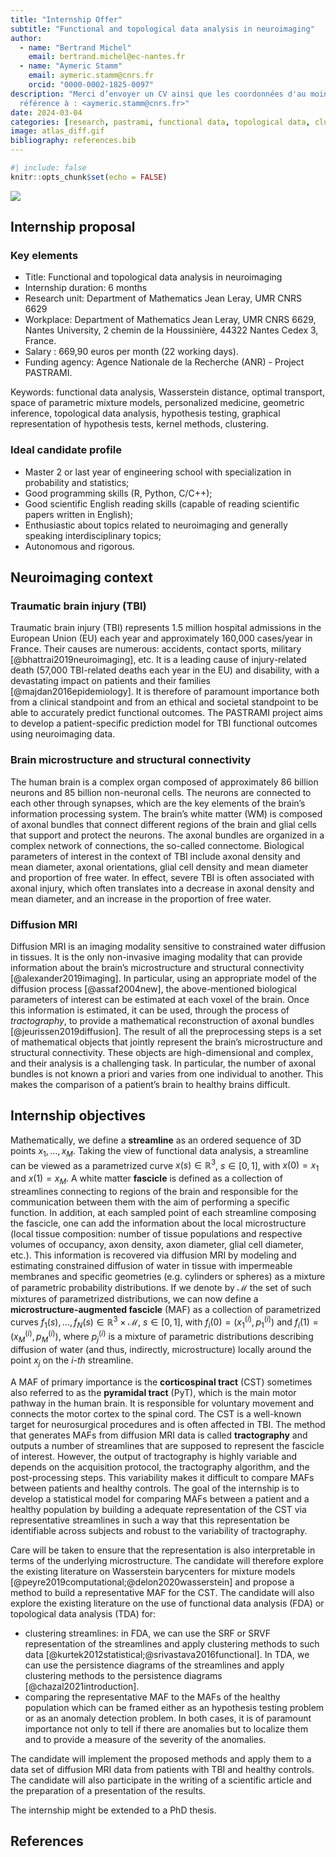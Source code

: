 ```yaml
---
title: "Internship Offer"
subtitle: "Functional and topological data analysis in neuroimaging"
author:
  - name: "Bertrand Michel"
    email: bertrand.michel@ec-nantes.fr
  - name: "Aymeric Stamm"
    email: aymeric.stamm@cnrs.fr
    orcid: "0000-0002-1825-0097"
description: "Merci d’envoyer un CV ainsi que les coordonnées d'au moins une 
  référence à : <aymeric.stamm@cnrs.fr>"
date: 2024-03-04
categories: [research, pastrami, functional data, topological data, clustering]
image: atlas_diff.gif
bibliography: references.bib
---
```


```r
#| include: false
knitr::opts_chunk$set(echo = FALSE)
```

![](logos.png)

## Internship proposal

### Key elements

-	Title: Functional and topological data analysis in neuroimaging
-	Internship duration: 6 months
- Research unit: Department of Mathematics Jean Leray, UMR CNRS 6629
-	Workplace: Department of Mathematics Jean Leray, UMR CNRS 6629, Nantes 
University, 2 chemin de la Houssinière, 44322 Nantes Cedex 3, France.
- Salary : 669,90 euros per month (22 working days).
- Funding agency: Agence Nationale de la Recherche (ANR) - Project PASTRAMI.

Keywords: functional data analysis, Wasserstein distance, optimal transport,
space of parametric mixture models, personalized medicine, geometric
inference, topological data analysis, hypothesis testing, graphical
representation of hypothesis tests, kernel methods, clustering.

### Ideal candidate profile

- Master 2 or last year of engineering school with specialization in probability
  and statistics;
- Good programming skills (R, Python, C/C++);
- Good scientific English reading skills (capable of reading scientific papers 
written in English);
- Enthusiastic about topics related to neuroimaging and generally speaking interdisciplinary topics;
- Autonomous and rigorous.

## Neuroimaging context

### Traumatic brain injury (TBI)

Traumatic brain injury (TBI) represents 1.5 million hospital admissions in the
European Union (EU) each year and approximately 160,000 cases/year in France.
Their causes are numerous: accidents, contact sports, military
[@bhattrai2019neuroimaging], etc. It is a leading cause of injury-related death
(57,000 TBI-related deaths each year in the EU) and disability, with a
devastating impact on patients and their families [@majdan2016epidemiology]. It
is therefore of paramount importance both from a clinical standpoint and from an
ethical and societal standpoint to be able to accurately predict functional
outcomes. The PASTRAMI project aims to develop a patient-specific prediction
model for TBI functional outcomes using neuroimaging data.

### Brain microstructure and structural connectivity

The human brain is a complex organ composed of approximately 86 billion neurons
and 85 billion non-neuronal cells. The neurons are connected to each other
through synapses, which are the key elements of the brain's information
processing system. The brain's white matter (WM) is composed of axonal bundles
that connect different regions of the brain and glial cells that support and
protect the neurons. The axonal bundles are organized in a complex network of
connections, the so-called connectome. Biological parameters of interest in the
context of TBI include axonal density and mean diameter, axonal orientations,
glial cell density and mean diameter and proportion of free water. In effect,
severe TBI is often associated with axonal injury, which often translates into a
decrease in axonal density and mean diameter, and an increase in the proportion
of free water.

### Diffusion MRI

Diffusion MRI is an imaging modality sensitive to constrained water diffusion in
tissues. It is the only non-invasive imaging modality that can provide
information about the brain's microstructure and structural connectivity
[@alexander2019imaging]. In particular, using an appropriate model of the
diffusion process [@assaf2004new], the above-mentioned biological parameters of
interest can be estimated at each voxel of the brain. Once this information is
estimated, it can be used, through the process of *tractography*, to provide a
mathematical reconstruction of axonal bundles [@jeurissen2019diffusion]. The
result of all the preprocessing steps is a set of mathematical objects that
jointly represent the brain's microstructure and structural connectivity. These
objects are high-dimensional and complex, and their analysis is a challenging
task. In particular, the number of axonal bundles is not known a priori and
varies from one individual to another. This makes the comparison of a patient's
brain to healthy brains difficult.

##	Internship objectives

Mathematically, we define a **streamline** as an ordered sequence of 3D points
$x_1, \dots, x_M$. Taking the view of functional data analysis, a streamline can
be viewed as a parametrized curve $x(s) \in \mathbb{R}^3$, $s \in [0,1]$, with
$x(0) = x_1$ and $x(1) = x_M$. A white matter **fascicle** is defined as a
collection of streamlines connecting to regions of the brain and responsible for
the communication between them with the aim of performing a specific function.
In addition, at each sampled point of each streamline composing the fascicle,
one can add the information about the local microstructure (local tissue
composition: number of tissue populations and respective volumes of occupancy,
axon density, axon diameter, glial cell diameter, etc.). This information is
recovered via diffusion MRI by modeling and estimating constrained diffusion of
water in tissue with impermeable membranes and specific geometries (e.g.
cylinders or spheres) as a mixture of parametric probability distributions. If
we denote by $\mathcal{M}$ the set of such mixtures of parametrized
distributions, we can now define a **microstructure-augmented fascicle** (MAF)
as a collection of parametrized curves $f_1(s), \dots, f_N(s) \in \mathbb{R}^3
\times \mathcal{M}$, $s \in [0,1]$, with $f_i(0) = (x_1^{(i)}, p_1^{(i)})$ and
$f_i(1) = (x_M^{(i)}, p_M^{(i)})$, where $p_j^{(i)}$ is a mixture of
parametric distributions describing diffusion of water (and thus, indirectly,
microstructure) locally around the point $x_j$ on the $i$-*th* streamline.

A MAF of primary importance is the **corticospinal tract** (CST) sometimes also
referred to as the **pyramidal tract** (PyT), which is the main motor pathway in
the human brain. It is responsible for voluntary movement and connects the motor
cortex to the spinal cord. The CST is a well-known target for neurosurgical
procedures and is often affected in TBI. The method that generates MAFs from
diffusion MRI data is called **tractography** and outputs a number of
streamlines that are supposed to represent the fascicle of interest. However,
the output of tractography is highly variable and depends on the acquisition
protocol, the tractography algorithm, and the post-processing steps. This
variability makes it difficult to compare MAFs between patients and healthy
controls. The goal of the internship is to develop a statistical model for
comparing MAFs between a patient and a healthy population by building a adequate
representation of the CST via representative streamlines in such a way that this
representation be identifiable across subjects and robust to the variability of
tractography.

Care will be taken to ensure that the representation is also interpretable in
terms of the underlying microstructure. The candidate will therefore explore the
existing literature on Wasserstein barycenters for mixture models
[@peyre2019computational;@delon2020wasserstein] and propose a method to build a
representative MAF for the CST. The candidate will also explore the existing
literature on the use of functional data analysis (FDA) or topological data
analysis (TDA) for:

- clustering streamlines: in FDA, we can use the SRF or SRVF representation of 
the streamlines and apply clustering methods to such data
[@kurtek2012statistical;@srivastava2016functional]. In TDA, we can use the
persistence diagrams of the streamlines and apply clustering methods to the
persistence diagrams [@chazal2021introduction].
- comparing the representative MAF to the MAFs of the healthy population which 
can be framed either as an hypothesis testing problem or as an anomaly detection 
problem. In both cases, it is of paramount importance not only to tell if there 
are anomalies but to localize them and to provide a measure of the severity of 
the anomalies.

The candidate will implement the proposed methods and apply them to a data set
of diffusion MRI data from patients with TBI and healthy controls. The candidate
will also participate in the writing of a scientific article and the preparation
of a presentation of the results.

The internship might be extended to a PhD thesis.

## References
